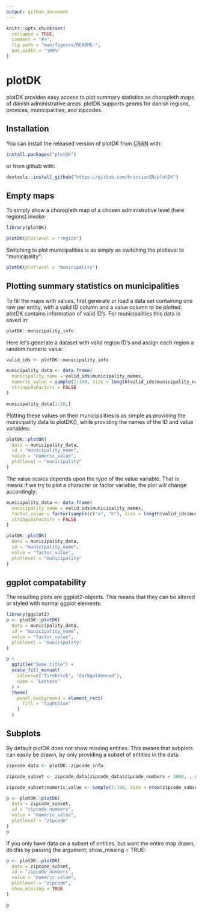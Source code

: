 ```yaml
---
output: github_document
---
```



```r
knitr::opts_chunk$set(
  collapse = TRUE,
  comment = "#>",
  fig.path = "man/figures/README-",
  out.width = "100%"
)
```

# plotDK

plotDK provides easy access to plot summary statistics as choropleth maps of danish administrative areas. plotDK supports 
geoms for danish regions, provices, municipalities, and zipcodes. 

## Installation

You can install the released version of plotDK from [CRAN](https://CRAN.R-project.org) with:

``` r
install.packages("plotDK")
```

or from github with:

``` r
devtools::install_github("https://github.com/kristianSN/plotDK")
```

## Empty maps

To simply show a choropleth map of a chosen administrative level (here regions) invoke:

```r
library(plotDK)

plotDK(plotlevel = "region")

```

Switching to plot municipalities is as simply as switching the plotlevel to "municipality":

```r

plotDK(plotlevel = "municipality")

```


## Plotting summary statistics on municipalities

To fill the maps with values, first generate or load a data set containing one row per entity, with a valid ID column and a value column to be plotted. 
plotDK contains information of valid ID's. For municipalities this data is saved in:

``` r
plotDK::municipality_info
```

Here let's generate a dataset with valid region ID's and assign each region a random numeric value:

```r
valid_ids <- plotDK::municipality_info

municipality_data <- data.frame(
  municipality_name = valid_ids$municipality_names,
  numeric_value = sample(1:100, size = length(valid_ids$municipality_names), replace = TRUE),
  stringsAsFactors = FALSE
)

municipality_data[1:20,]

```

Plotting these values on their municipalities is as simple as providing the municipality data to plotDK(), while providing the names of the ID and value variables:

```r

plotDK::plotDK(
  data = municipality_data,
  id = "municipality_name",
  value = "numeric_value",
  plotlevel = "municipality"
)

```

The value scales depends upon the type of the value variable. That is means if we try to plot a character or factor variable, the plot will change accordingly:

```r
municipality_data <- data.frame(
  municipality_name = valid_ids$municipality_names,
  factor_value = factor(sample(c("a", "b"), size = length(valid_ids$municipality_names), replace = TRUE)),
  stringsAsFactors = FALSE
)

plotDK::plotDK(
  data = municipality_data,
  id = "municipality_name",
  value = "factor_value",
  plotlevel = "municipality"
)
```


## ggplot compatability

The resulting plots are ggplot2-objects. This means that they can be altered or styled with normal ggplot elements:

```r
library(ggplot2)
p <- plotDK::plotDK(
  data = municipality_data,
  id = "municipality_name",
  value = "factor_value",
  plotlevel = "municipality"
)

p + 
  ggtitle("Some title") +
  scale_fill_manual(
    values=c("firebrick", "darkgoldenrod"),
    name = "Letters"
  ) + 
  theme(
    panel.background = element_rect(
      fill = "lightblue"
    )
  )

```

## Subplots

By default plotDK does not show missing entities. This means that subplots can easily be drawn, by only providing a subset of entities in the data:

```r
zipcode_data <- plotDK::zipcode_info

zipcode_subset <- zipcode_data[zipcode_data$zipcode_numbers < 3000, , drop = FALSE]  

zipcode_subset$numeric_value <- sample(1:100, size = nrow(zipcode_subset), replace = TRUE)

p <- plotDK::plotDK(
  data = zipcode_subset,
  id = "zipcode_numbers",
  value = "numeric_value",
  plotlevel = "zipcode"
)
p


```


If you only have data on a subset of entities, but want the entire map drawn, do this by passing the argument; show_missing = TRUE:

```r

p <- plotDK::plotDK(
  data = zipcode_subset,
  id = "zipcode_numbers",
  value = "numeric_value",
  plotlevel = "zipcode",
  show_missing = TRUE
)

p

```


